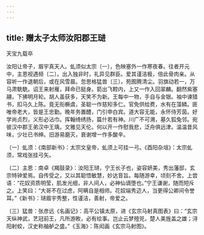 ```yaml
---
---
---
```

title: 赠太子太师汝阳郡王琎
---



天宝九载卒


汝阳让帝子，眉宇真天人。虬须似太宗〔一〕，色映塞外一作寒夜春。往者开元中，主恩视遇频〔二〕。出入独非时，礼异见群臣。爱其谨洁极，倍此骨肉亲。从容听一作退朝后，或在风雪晨。忽思格猛兽〔三〕，苑囿腾清尘。羽旗动若一，万马肃駪駪。诏王来射雁，拜命已挺身。箭出飞鞚内，上又一作入回翠麟。翻然紫塞翮，下拂明月轮。胡人虽获多，天笑不为新。王每中一物，手自与金银。袖中谏猎书，扣马久上陈。竟无衔橛虞，圣聪一作慈矧多仁。官免供给费，水有在藻鳞。匪唯帝老大，皆是王忠勤。晚年务置醴，门引申白宾。道大容无能，永怀侍芳茵。好学尚贞烈，义形必沾巾。挥翰绮绣扬，篇什若有神。川广不可溯，墓久狐兔邻。宛彼汉中郡王弟汉中王瑀，文雅见天伦。何以开一作慰我悲，泛舟俱远津。温温昔风味，少壮已书绅。旧游易磨灭，衰谢增一作多酸辛。

〔一〕虬须：《南部新书》：太宗文皇帝，虬须上可挂一弓。《酉阳杂俎》：太宗虬须，常戏张挂弓矢。

〔二〕主恩：南卓《羯鼓录》：汝阳王琎，宁王长子也，姿容妍美，秀出藩邸，玄宗特钟爱焉。自传受之，又以其聪悟敏慧，妙达音旨。每随游幸，顷刻不舍。上尝语：“花奴资质明莹，肌发光细，非人间人，必神仙谪堕也。”宁王谦谢，随而短斥之。上笑曰：“大哥不在过虑，阿瞒自是相师。花奴端秀迈人，当更得公卿间令誉耳。”《新书》：琎眉宇秀整，性谨洁，善射，帝爱之。

〔三〕猛兽：张彦远《名画记》：高平公镇太原，进《玄宗马射真图表》曰：“玄宗天纵神武，艺冠前王，凡所游畋，必有绘事。岂止云梦殪兕，楚人美旌盖之雄；浔阳射蛟，汉史称舳舻之盛。”《玉海》：陈闳画《玄宗马射图》。